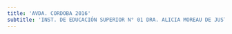 ```yaml
---
title: 'AVDA. CORDOBA 2016'
subtitle: 'INST. DE EDUCACIÓN SUPERIOR N° 01 DRA. ALICIA MOREAU DE JUSTO - CENS N° 13'
---
```



